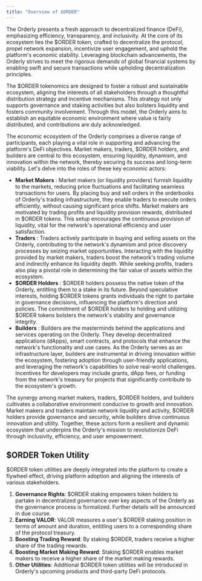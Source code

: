 ```yaml
---
title: "Overview of $ORDER"
---
```


The Orderly presents a fresh approach to decentralized finance (DeFi), emphasizing efficiency, transparency, and inclusivity. At the core of its ecosystem lies the \$ORDER token, crafted to decentralize the protocol, propel network expansion, incentivize user engagement, and uphold the platform's economic stability. Leveraging blockchain advancements, the Orderly strives to meet the rigorous demands of global financial systems by enabling swift and secure transactions while upholding decentralization principles.

The \$ORDER tokenomics are designed to foster a robust and sustainable ecosystem, aligning the interests of all stakeholders through a thoughtful distribution strategy and incentive mechanisms. This strategy not only supports governance and staking activities but also bolsters liquidity and fosters community involvement. Through this model, the Orderly aims to establish an equitable economic environment where value is fairly distributed, and contributions are duly acknowledged.

The economic ecosystem of the Orderly comprises a diverse range of participants, each playing a vital role in supporting and advancing the platform's DeFi objectives. Market makers, traders, \$ORDER holders, and builders are central to this ecosystem, ensuring liquidity, dynamism, and innovation within the network, thereby securing its success and long-term viability. Let's delve into the roles of these key economic actors:
- **Market Makers** : Market makers (or liquidity providers) furnish liquidity to the markets, reducing price fluctuations and facilitating seamless transactions for users. By placing buy and sell orders in the orderbooks of Orderly's trading infrastructure, they enable traders to execute orders efficiently, without causing significant price shifts. Market makers are motivated by trading profits and liquidity provision rewards, distributed in \$ORDER tokens. This setup encourages the continuous provision of liquidity, vital for the network's operational efficiency and user satisfaction.
- **Traders** : Traders actively participate in buying and selling assets on the Orderly, contributing to the network's dynamism and price discovery processes by seizing market opportunities. Interacting with the liquidity provided by market makers, traders boost the network's trading volume and indirectly enhance its liquidity depth. While seeking profits, traders also play a pivotal role in determining the fair value of assets within the ecosystem.
- **\$ORDER Holders** : \$ORDER holders possess the native token of the Orderly, entitling them to a stake in its future. Beyond speculative interests, holding \$ORDER tokens grants individuals the right to partake in governance decisions, influencing the platform's direction and policies. The commitment of \$ORDER holders to holding and utilizing \$ORDER tokens bolsters the network's stability and governance integrity.
- **Builders** : Builders are the masterminds behind the applications and services operating on the Orderly. They develop decentralized applications (dApps), smart contracts, and protocols that enhance the network's functionality and use cases. As the Orderly serves as an infrastructure layer, builders are instrumental in driving innovation within the ecosystem, fostering adoption through user-friendly applications, and leveraging the network's capabilities to solve real-world challenges. Incentives for developers may include grants, dApp fees, or funding from the network's treasury for projects that significantly contribute to the ecosystem's growth.

The synergy among market makers, traders, \$ORDER holders, and builders cultivates a collaborative environment conducive to growth and innovation. Market makers and traders maintain network liquidity and activity, \$ORDER holders provide governance and security, while builders drive continuous innovation and utility. Together, these actors form a resilient and dynamic ecosystem that underpins the Orderly's mission to revolutionize DeFi through inclusivity, efficiency, and user empowerment.

## \$ORDER Token Utility

\$ORDER token utilities are deeply integrated into the platform to create a flywheel effect, driving platform adoption and aligning the interests of various stakeholders.

1. **Governance Rights**: \$ORDER staking empowers token holders to partake in decentralized governance over key aspects of the Orderly as the governance process is formalized. Further details will be announced in due course.
2. **Earning VALOR**: VALOR measures a user's \$ORDER staking position in terms of amount and duration, entitling users to a corresponding share of the protocol treasury.
3. **Boosting Trading Reward**: By staking \$ORDER, traders receive a higher share of the trading rewards.
4. **Boosting Market Making Reward**: Staking \$ORDER enables market makers to receive a higher share of the market making rewards.
5. **Other Utilities**: Additional \$ORDER token utilities will be introduced in Orderly's upcoming products and third-party DeFi protocols.